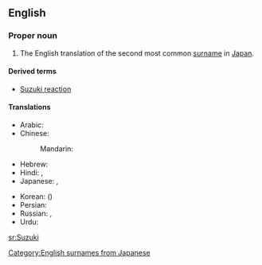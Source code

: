 ==English==
===Proper noun===
{{wikipedia|Suzuki (disambiguation)}}
{{en-proper noun}}
# The English translation of the second most common [[surname]] in [[Japan]].

====Derived terms====
*[[Suzuki reaction]]

====Translations====
{{trans-top|a Japanese surname}}
* Arabic: {{t|ar|سوزوكي|tr=suzuuki}}
* Chinese:
*: Mandarin: {{t-|cmn|鈴木|tr=Língmù|sc=Hani}}
* Hebrew: {{t|he|סוזוקי|tr=Suzuki}}
* Hindi: {{t|hi|सुजुकी|tr=sujukī|xs=Hindi}}, {{t|hi|सुज़ुकी|tr=suzukī|xs=Hindi}}
* Japanese: {{t+|ja|鈴木}}, {{t+|ja|すずき|tr=Suzuki}}
{{trans-mid}}
* Korean: {{t|ko|스즈끼|tr=Seujeukki|sc=Hang}} ({{t+|ko|鈴木|sc=Hani}})
* Persian: {{t|fa|سوزوکی|tr=suzuki}}
* Russian: {{t|ru|Судзуки|m|f|tr=Sudzúki}} {{i|standard transliteration}}, {{t|ru|Сузуки|m|f|tr=Suzúki}} {{i|common transliteration}}
* Urdu: {{t|ur|سوزوکی|tr=suzukī|xs=Urdu}}
{{trans-bottom}}


[[Category:English surnames from Japanese]]

[[sr:Suzuki]]